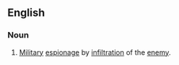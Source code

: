 ==English==

===Noun===
{{en-noun|sg=[[fifth]] [[column]]}}

# {{dated}} [[military|Military]] [[espionage]] by [[infiltration]] of the [[enemy]].